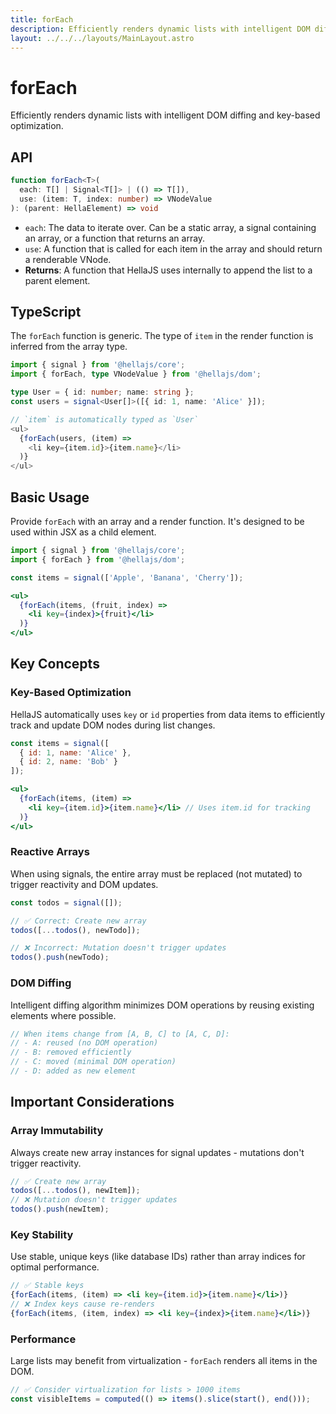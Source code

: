 ```yaml
---
title: forEach
description: Efficiently renders dynamic lists with intelligent DOM diffing and key-based optimization.
layout: ../../../layouts/MainLayout.astro
---
```


# forEach

Efficiently renders dynamic lists with intelligent DOM diffing and key-based optimization.

## API

```typescript
function forEach<T>(
  each: T[] | Signal<T[]> | (() => T[]),
  use: (item: T, index: number) => VNodeValue
): (parent: HellaElement) => void
```
- `each`: The data to iterate over. Can be a static array, a signal containing an array, or a function that returns an array.
- `use`: A function that is called for each item in the array and should return a renderable VNode.
- **Returns**: A function that HellaJS uses internally to append the list to a parent element.

## TypeScript

The `forEach` function is generic. The type of `item` in the render function is inferred from the array type.

```typescript
import { signal } from '@hellajs/core';
import { forEach, type VNodeValue } from '@hellajs/dom';

type User = { id: number; name: string };
const users = signal<User[]>([{ id: 1, name: 'Alice' }]);

// `item` is automatically typed as `User`
<ul>
  {forEach(users, (item) =>
    <li key={item.id}>{item.name}</li>
  )}
</ul>
```

## Basic Usage

Provide `forEach` with an array and a render function. It's designed to be used within JSX as a child element.

```jsx
import { signal } from '@hellajs/core';
import { forEach } from '@hellajs/dom';

const items = signal(['Apple', 'Banana', 'Cherry']);

<ul>
  {forEach(items, (fruit, index) =>
    <li key={index}>{fruit}</li>
  )}
</ul>
```

## Key Concepts

### Key-Based Optimization

HellaJS automatically uses `key` or `id` properties from data items to efficiently track and update DOM nodes during list changes.

```jsx
const items = signal([
  { id: 1, name: 'Alice' },
  { id: 2, name: 'Bob' }
]);

<ul>
  {forEach(items, (item) => 
    <li key={item.id}>{item.name}</li> // Uses item.id for tracking
  )}
</ul>
```

### Reactive Arrays

When using signals, the entire array must be replaced (not mutated) to trigger reactivity and DOM updates.

```jsx
const todos = signal([]);

// ✅ Correct: Create new array
todos([...todos(), newTodo]);

// ❌ Incorrect: Mutation doesn't trigger updates
todos().push(newTodo);
```

### DOM Diffing

Intelligent diffing algorithm minimizes DOM operations by reusing existing elements where possible.

```jsx
// When items change from [A, B, C] to [A, C, D]:
// - A: reused (no DOM operation)
// - B: removed efficiently  
// - C: moved (minimal DOM operation)
// - D: added as new element
```

## Important Considerations

### Array Immutability

Always create new array instances for signal updates - mutations don't trigger reactivity.

```jsx
// ✅ Create new array
todos([...todos(), newItem]);
// ❌ Mutation doesn't trigger updates
todos().push(newItem);
```

### Key Stability

Use stable, unique keys (like database IDs) rather than array indices for optimal performance.

```jsx
// ✅ Stable keys
{forEach(items, (item) => <li key={item.id}>{item.name}</li>)}
// ❌ Index keys cause re-renders
{forEach(items, (item, index) => <li key={index}>{item.name}</li>)}
```

### Performance

Large lists may benefit from virtualization - `forEach` renders all items in the DOM.

```jsx
// ✅ Consider virtualization for lists > 1000 items
const visibleItems = computed(() => items().slice(start(), end()));
```

